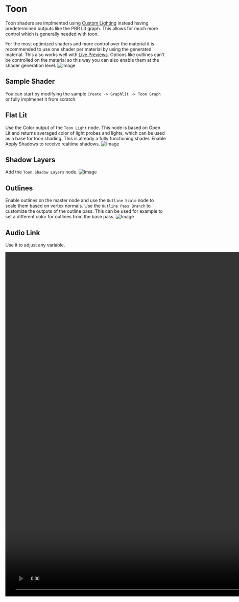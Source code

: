 # Toon

Toon shaders are implmented using [Custom Lighting](./custom-lighting.mdx) instead having predetermined outputs like the PBR Lit graph.
This allows for much more control which is generally needed with toon.

For the most optimized shaders and more control over the material it is recommended to use one shader per material by using the generated material.
This also works well with [Live Previews](./live-preview.mdx).
Options like outlines can't be controlled on the material so this way you can also enable them at the shader generation level.
![Image](/generated-material.png)

## Sample Shader

You can start by modifying the sample `Create -> Graphlit -> Toon Graph` or fully implmenet it from scratch.

## Flat Lit

Use the Color output of the `Toon Light` node.
This node is based on Open Lit and returns averaged color of light probes and lights, which can be used as a base for toon shading.
This is already a fully functioning shader.
Enable Apply Shadows to receive realtime shadows.
![Image](/flat-lit.png)

## Shadow Layers

Add the `Toon Shadow Layers` node.
![Image](/toon-shadow.png)

## Outlines

Enable outlines on the master node and use the `Outline Scale` node to scale them based on vertex normals.
Use the `Outline Pass Branch` to customize the outputs of the outline pass.
This can be used for example to set a different color for outlines from the base pass.
![Image](/outlines.png)

## Audio Link

Use it to adjust any variable.

<video width="1920" height="1080" controls preload="auto">
  <source src="/audiolink.webm" type="video/webm" />
  Your browser does not support the video tag
</video>
